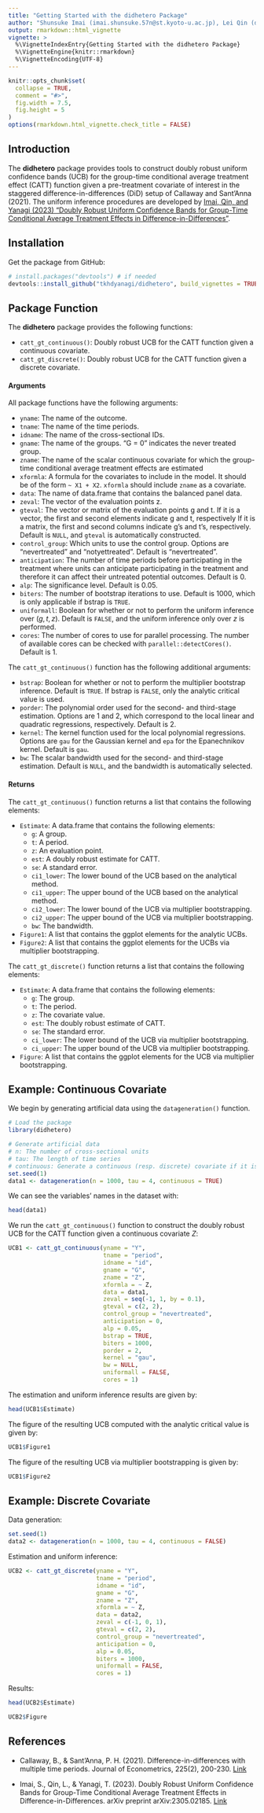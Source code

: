 ---
title: "Getting Started with the didhetero Package"
author: "Shunsuke Imai (imai.shunsuke.57n@st.kyoto-u.ac.jp), Lei Qin (dannychin524@gmail.com), Takahide Yanagi (yanagi@econ.kyoto-u.ac.jp)"
output: rmarkdown::html_vignette
vignette: >
  %\VignetteIndexEntry{Getting Started with the didhetero Package}
  %\VignetteEngine{knitr::rmarkdown}
  %\VignetteEncoding{UTF-8}
---

```{r, include = FALSE}
knitr::opts_chunk$set(
  collapse = TRUE,
  comment = "#>",
  fig.width = 7.5, 
  fig.height = 5 
)
options(rmarkdown.html_vignette.check_title = FALSE)
```

## Introduction

The **didhetero** package provides tools to construct doubly robust 
uniform confidence bands (UCB) for the group-time conditional average treatment 
effect (CATT) function given a pre-treatment covariate of interest 
in the staggered difference-in-differences (DiD) setup of Callaway and Sant'Anna (2021).
The uniform inference procedures are developed by [Imai, Qin, and Yanagi (2023) "Doubly Robust Uniform Confidence Bands for Group-Time Conditional Average Treatment Effects in Difference-in-Differences"](https://doi.org/10.48550/arXiv.2305.02185).

## Installation

Get the package from GitHub:

```{r, eval = F, echo = T}
# install.packages("devtools") # if needed
devtools::install_github("tkhdyanagi/didhetero", build_vignettes = TRUE)
```

## Package Function

The **didhetero** package provides the following functions:

- `catt_gt_continuous()`: Doubly robust UCB for the CATT function given a continuous covariate.
- `catt_gt_discrete()`: Doubly robust UCB for the CATT function given a discrete covariate.

#### Arguments

All package functions have the following arguments:

- `yname`: The name of the outcome.
- `tname`: The name of the time periods.
- `idname`: The name of the cross-sectional IDs.
- `gname`: The name of the groups.
   "G = 0" indicates the never treated group.
- `zname`: The name of the scalar continuous covariate for which the group-time 
   conditional average treatment effects are estimated
- `xformla`: A formula for the covariates to include in the model.
   It should be of the form `~ X1 + X2`.
   `xformla` should include `zname` as a covariate.
- `data`: The name of data.frame that contains the balanced panel data.
- `zeval`: The vector of the evaluation points z.
- `gteval`: The vector or matrix of the evaluation points g and t.
   If it is a vector, the first and second elements indicate g and t, respectively
   If it is a matrix, the first and second columns indicate g's and t's, respectively.
   Default is `NULL`, and `gteval` is automatically constructed.
- `control_group`: Which units to use the control group.
   Options are "nevertreated" and "notyettreated".
   Default is "nevertreated".
- `anticipation`: The number of time periods before participating in the
   treatment where units can anticipate participating in the treatment and
   therefore it can affect their untreated potential outcomes.
   Default is 0.
- `alp`: The significance level. Default is 0.05.
- `biters`: The number of bootstrap iterations to use.
   Default is 1000, which is only applicable if bstrap is `TRUE`.
-  `uniformall`: Boolean for whether or not to perform the uniform inference over $(g, t, z)$.
   Default is `FALSE`, and the uniform inference only over $z$ is performed.
- `cores`: The number of cores to use for parallel processing. 
   The number of available cores can be checked with `parallel::detectCores()`.
   Default is 1.

The `catt_gt_continuous()` function has the following additional arguments:

- `bstrap`: Boolean for whether or not to perform the multiplier bootstrap inference.
   Default is `TRUE`.
   If bstrap is `FALSE`, only the analytic critical value is used.
- `porder`: The polynomial order used for the second- and third-stage estimation.
   Options are 1 and 2, which correspond to the local linear and quadratic regressions, respectively.
   Default is 2.
- `kernel`: The kernel function used for the local polynomial regressions.
   Options are `gau` for the Gaussian kernel and `epa` for the Epanechnikov kernel.
   Default is `gau`.
- `bw`: The scalar bandwidth used for the second- and third-stage estimation.
   Default is `NULL`, and the bandwidth is automatically selected.

#### Returns

The `catt_gt_continuous()` function returns a list that contains the following elements:

- `Estimate`: A data.frame that contains the following elements:
  - `g`: A group.
  - `t`: A period.
  - `z`: An evaluation point.
  - `est`: A doubly robust estimate for CATT.
  - `se`: A standard error.
  - `ci1_lower`: The lower bound of the UCB based on the analytical method.
  - `ci1_upper`: The upper bound of the UCB based on the analytical method.
  - `ci2_lower`: The lower bound of the UCB via multiplier bootstrapping.
  - `ci2_upper`: The upper bound of the UCB via multiplier bootstrapping.
  - `bw`: The bandwidth.
- `Figure1`: A list that contains the ggplot elements for the analytic UCBs.
- `Figure2`: A list that contains the ggplot elements for the UCBs via multiplier bootstrapping.

The `catt_gt_discrete()` function returns a list that contains the following elements:

- `Estimate`: A data.frame that contains the following elements:
  - `g`: The group.
  - `t`: The period.
  - `z`: The covariate value.
  - `est`: The doubly robust estimate of CATT.
  - `se`: The standard error.
  - `ci_lower`: The lower bound of the UCB via multiplier bootstrapping.
  - `ci_upper`: The upper bound of the UCB via multiplier bootstrapping.
- `Figure`: A list that contains the ggplot elements for the UCB via multiplier bootstrapping.

## Example: Continuous Covariate

We begin by generating artificial data using the `datageneration()` function.

```{r, eval = T, echo = T}
# Load the package
library(didhetero)

# Generate artificial data
# n: The number of cross-sectional units
# tau: The length of time series
# continuous: Generate a continuous (resp. discrete) covariate if it is TRUE (resp. FALSE).
set.seed(1)
data1 <- datageneration(n = 1000, tau = 4, continuous = TRUE)
```

We can see the variables' names in the dataset with:

```{r, eval = T, echo = T}
head(data1)
```

We run the `catt_gt_continuous()` function to construct the doubly robust UCB for the CATT function given a continuous covariate $Z$:

```{r, eval = T, echo = T}
UCB1 <- catt_gt_continuous(yname = "Y",
                           tname = "period",
                           idname = "id",
                           gname = "G",
                           zname = "Z",
                           xformla = ~ Z,
                           data = data1,
                           zeval = seq(-1, 1, by = 0.1),
                           gteval = c(2, 2),
                           control_group = "nevertreated",
                           anticipation = 0,
                           alp = 0.05,
                           bstrap = TRUE,
                           biters = 1000,
                           porder = 2,
                           kernel = "gau",
                           bw = NULL,
                           uniformall = FALSE,
                           cores = 1)
```

The estimation and uniform inference results are given by:
```{r, eval = T, echo = T}
head(UCB1$Estimate)
```

The figure of the resulting UCB computed with the analytic critical value is given by:
```{r, eval = T, echo = T}
UCB1$Figure1
```

The figure of the resulting UCB via multiplier bootstrapping is given by:
```{r, eval = T, echo = T}
UCB1$Figure2
```

## Example: Discrete Covariate

Data generation:
```{r, eval = T, echo = T}
set.seed(1)
data2 <- datageneration(n = 1000, tau = 4, continuous = FALSE)
```

Estimation and uniform inference:
```{r, eval = T, echo = T}
UCB2 <- catt_gt_discrete(yname = "Y",
                         tname = "period",
                         idname = "id",
                         gname = "G",
                         zname = "Z",
                         xformla = ~ Z,
                         data = data2,
                         zeval = c(-1, 0, 1),
                         gteval = c(2, 2),
                         control_group = "nevertreated",
                         anticipation = 0,
                         alp = 0.05,
                         biters = 1000,
                         uniformall = FALSE,
                         cores = 1)
```

Results:
```{r, eval = T, echo = T}
head(UCB2$Estimate)

UCB2$Figure
```

## References

- Callaway, B., & Sant’Anna, P. H. (2021). 
Difference-in-differences with multiple time periods. 
Journal of Econometrics, 225(2), 200-230.
[Link](https://doi.org/10.1016/j.jeconom.2020.12.001)

- Imai, S., Qin, L., & Yanagi, T. (2023). 
Doubly Robust Uniform Confidence Bands for Group-Time Conditional Average Treatment Effects in Difference-in-Differences.
arXiv preprint arXiv:2305.02185.
[Link](https://doi.org/10.48550/arXiv.2305.02185)
